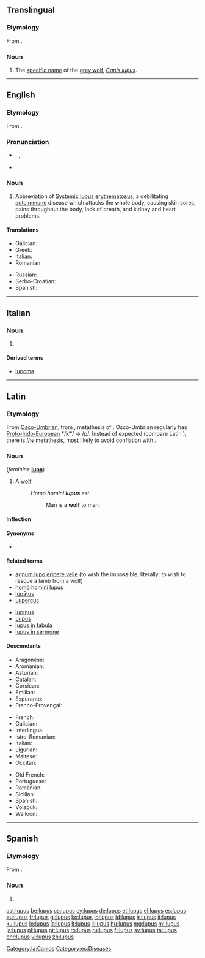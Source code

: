 {{also|Lupus}}
==Translingual==

===Etymology===
From {{etyl|la|mul}} {{term|lupus||wolf|lang=la}}.

===Noun===
{{head|mul|noun}}

# The [[specific name]] of the [[grey wolf]], ''[[Canis lupus]]''.

----

==English==

===Etymology===
From {{etyl|la|en}} {{term|lupus||wolf|lang=la}}.

===Pronunciation===
* {{enPR|lo͝o'pəs}}, {{IPA|/ˈluːpəs/}}, {{X-SAMPA|/"lu:p@s/}}
* {{rhymes|uːpəs}}

===Noun===
{{en-noun|-}}

# {{context|disease|lang=en}} Abbreviation of [[Systemic lupus erythematosus]], a debilitating [[autoimmune]] disease which attacks the whole body, causing skin sores, pains throughout the body, lack of breath, and kidney and heart problems.

====Translations====
{{trans-top|autoimmune disease}}
* Galician: {{t+|gl|lupus|m}}
* Greek: {{t+|el|λύκος|m|tr=lýkos}}
* Italian: {{t+|it|lupus|m}}
* Romanian: {{t+|ro|lupus|n}}
{{trans-mid}}
* Russian: {{t+|ru|волчанка|f|tr=volčánka}}
* Serbo-Croatian: {{t|sh|zverinac|m}}
* Spanish: {{t+|es|lupus|m}}
{{trans-bottom}}

----

==Italian==

===Noun===
{{head|it|noun|g=m|invariable}}

# {{context|disease|lang=it}} {{l/en|lupus}}

====Derived terms====
* [[lupoma]]

----

==Latin==
{{wikipedia|lang=la}}

===Etymology===
From [[Osco-Umbrian]], from {{etyl|itc-pro|la}} {{term/t|itc-pro|*lukʷos}}, metathesis of {{etyl|ine-pro|la}} {{term/t|ine-pro|*wĺ̥kʷos}}. Osco-Umbrian regularly has [[Proto-Indo-European]] */kʷ/ → /p/. Instead of expected {{term/t|la|*volpos}} (compare Latin {{term/t|la|*volquus}}), there is ''l''/''w'' metathesis, most likely to avoid conflation with {{term/t|la|volpēs||fox}}.

===Noun===
{{la-noun|lupus|lupi|lupī|m|second}} (''feminine'' '''[[lupa]]''')

# A [[wolf]]
#: ''Homo homini '''lupus''' est.''
#:: Man is a '''wolf''' to man.

====Inflection====
{{la-decl-2nd|lup}}

====Synonyms====
* {{l|la|hirpus}}

====Related terms====
{{top2}}
* [[agnum lupo eripere velle]] (to wish the impossible, literally: to wish to rescue a lamb from a wolf)
* [[homo homini lupus|homō hominī lupus]]
* [[lupatus|lupātus]]
* [[Lupercus]]
{{mid2}}
* [[lupinus|lupīnus]]
* [[Lupus]]
* [[lupus in fabula]]
* [[lupus in sermone]]
{{bottom}}

====Descendants====
{{top3}}
* Aragonese: {{l|an|lupo}}
* Aromanian: {{l|rup|lup}}
* Asturian: {{l|ast|llobu}}
* Catalan: {{l|ca|llop}}
* Corsican: {{l|co|lupu}}
* Emilian: {{l|egl|låuv}}
* Esperanto: {{l|eo|lupo}}
* Franco-Provençal: {{l|frp|lop}}
{{mid3}}
* French: {{l|fr|loup}}
* Galician: {{l|gl|lobo}}
* Interlingua: {{l|ia|lupo}}
* Istro-Romanian: {{l|ruo|lup}}
* Italian: {{l|it|lupo}}
* Ligurian: {{l|lij|lô}}
* Maltese: {{l|mt|lupu}}
* Occitan: {{l|oc|lop}}
{{mid3}}
* Old French: {{l|fro|leu}}
* Portuguese: {{l|pt|lobo}}
* Romanian: {{l|ro|lup}}
* Sicilian: {{l|scn|lupu}}
* Spanish: {{l|es|lobo}}
* Volapük: {{l|vo|lup}}
* Walloon: {{l|wa|leu}}
{{bottom}}

[[Category:la:Canids]]

----

==Spanish==
{{wikipedia|lang=es}}

===Etymology===
From {{etyl|la|es}} {{term|lupus|lang=la}}.

===Noun===
{{es-noun|m|-}}

# {{l/en|lupus}}

[[Category:es:Diseases]]

[[ast:lupus]]
[[be:lupus]]
[[cs:lupus]]
[[cy:lupus]]
[[de:lupus]]
[[et:lupus]]
[[el:lupus]]
[[es:lupus]]
[[eu:lupus]]
[[fr:lupus]]
[[gl:lupus]]
[[ko:lupus]]
[[io:lupus]]
[[id:lupus]]
[[is:lupus]]
[[it:lupus]]
[[ku:lupus]]
[[lo:lupus]]
[[la:lupus]]
[[lt:lupus]]
[[li:lupus]]
[[hu:lupus]]
[[mg:lupus]]
[[ml:lupus]]
[[ja:lupus]]
[[pl:lupus]]
[[pt:lupus]]
[[ro:lupus]]
[[ru:lupus]]
[[fi:lupus]]
[[sv:lupus]]
[[ta:lupus]]
[[chr:lupus]]
[[vi:lupus]]
[[zh:lupus]]
